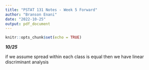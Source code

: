 ```yaml
---
title: "PSTAT 131 Notes - Week 5 Forward"
author: "Branson Enani"
date: "2022-10-25"
output: pdf_document
---
```


```r
knitr::opts_chunk$set(echo = TRUE)
```

***10/25***

if we assume spread within each class is equal then we have linear discriminant analysis

